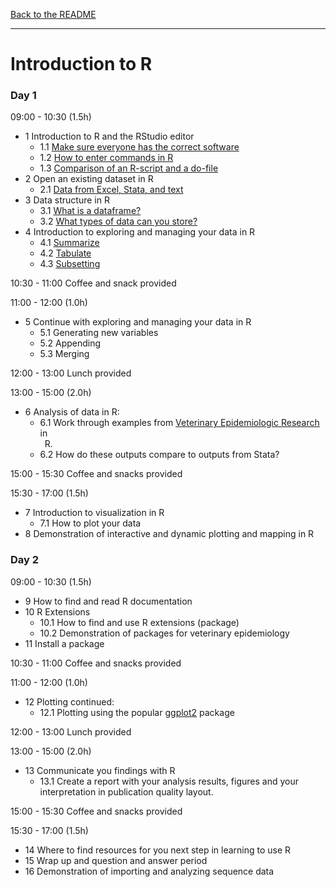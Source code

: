 [Back to the README](README.html)

---

# Introduction to R

### Day 1

09:00 - 10:30 (1.5h)

* 1 Introduction to R and the RStudio editor
    * 1.1 [Make sure everyone has the correct software](day1/lesson1/lesson1_1.html)
    * 1.2 [How to enter commands in R](day1/lesson1/lesson1_2.html)
    * 1.3 [Comparison of an R-script and a do-file](day1/lesson1/lesson1_3.html)
* 2 Open an existing dataset in R
    * 2.1 [Data from Excel, Stata, and text](day1/lesson1/lesson2_1.html)
* 3 Data structure in R
    * 3.1 [What is a dataframe?](day1/lesson1/lesson3_1.html)
    * 3.2 [What types of data can you store?](day1/lesson1/lesson3_2.html)
* 4 Introduction to exploring and managing your data in R
    * 4.1 [Summarize](day1/lesson1/lesson4_1.html)
	* 4.2 [Tabulate](day1/lesson1/lesson4_2.html)
	* 4.3 [Subsetting](day1/lesson1/lesson4_3.html)

10:30 - 11:00 Coffee and snack provided

11:00 - 12:00 (1.0h)

* 5 Continue with exploring and managing your data in R
	* 5.1 Generating new variables
	* 5.2 Appending
	* 5.3 Merging

12:00 - 13:00 Lunch provided

13:00 - 15:00 (2.0h)

* 6 Analysis of data in R:
	* 6.1 Work through examples from
      [Veterinary Epidemiologic Research](http://www.upei.ca/ver/) in
      R.
    * 6.2 How do these outputs compare to outputs from Stata?

15:00 - 15:30 Coffee and snacks provided

15:30 - 17:00 (1.5h)

* 7 Introduction to visualization in R
    * 7.1 How to plot your data
* 8 Demonstration of interactive and dynamic plotting and mapping in R

### Day 2

09:00 - 10:30 (1.5h)

* 9 How to find and read R documentation
* 10 R Extensions
    * 10.1 How to find and use R extensions (package)
    * 10.2 Demonstration of packages for veterinary epidemiology
* 11 Install a package

10:30 - 11:00 Coffee and snacks provided

11:00 - 12:00 (1.0h)

* 12 Plotting continued:
	* 12.1 Plotting using the popular
      [ggplot2](http://docs.ggplot2.org/current/index.html) package

12:00 - 13:00 Lunch provided

13:00 - 15:00 (2.0h)

* 13 Communicate you findings with R
    * 13.1 Create a report with your analysis results, figures and your
      interpretation in publication quality layout.

15:00 - 15:30 Coffee and snacks provided

15:30 - 17:00 (1.5h)

* 14 Where to find resources for you next step in learning to use R
* 15 Wrap up and question and answer period
* 16 Demonstration of importing and analyzing sequence data
